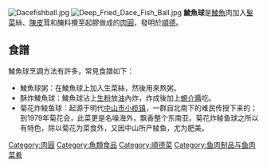 {{unreferenced|time=2013-07-16T07:13:58+00:00}}
[[File:Dacefishball.jpg|thumb]]
[[File:Deep_Fried_Dace_Fish_Ball.jpg|thumb]]
'''鯪魚球'''是[[鯪魚|鯪魚]]肉加入[[髮菜|髮菜]]絲、[[陳皮|陳皮]]茸和醃料攪至起膠做成的[[肉圓|肉圓]]，發明於[[順德|順德]]。

==食譜==
鯪魚球烹調方法有許多，常見食譜如下：
* 鯪魚球粥：在鯪魚球上加入生菜絲，然後用來熬粥。
* 酥炸鯪魚球：鯪魚球沾上[[生粉|生粉]]放[[油|油]]內炸，炸成後加上[[蜆介醬|蜆介醬]]吃。
* 菊花炸鲮鱼球：起源于明代[[中山市|中山市]][[小榄镇|小榄镇]]，一群自北南下的难民传授下来的；到1979年菊花会，此菜更是名噪海外，飘香整个东南亚。菊花炸鲮鱼球之所以有特色，除以菊花为菜食外，又因中山所产鲮鱼，尤为肥美。

{{commonscat|Dace fishballs}}

{{food-stub}}
[[Category:肉圓|Category:肉圓]]
[[Category:魚類食品|Category:魚類食品]]
[[Category:順德菜|Category:順德菜]]
[[Category:鱼肉制品与鱼肉菜肴|Category:鱼肉制品与鱼肉菜肴]]